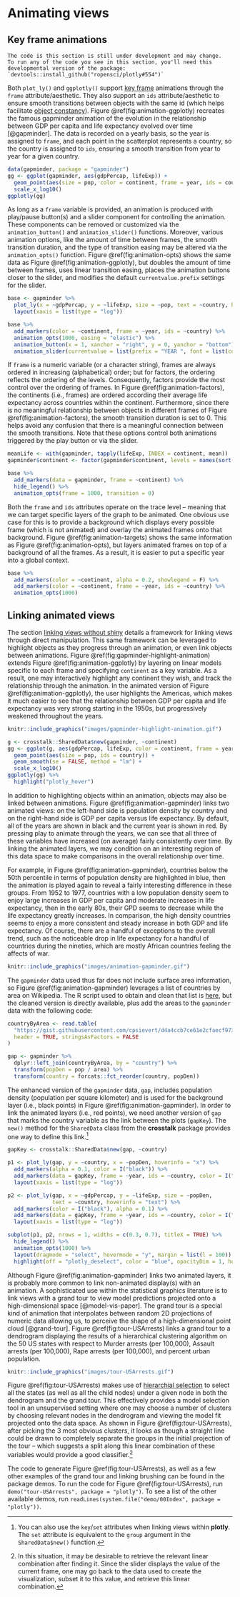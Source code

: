 # Animating views

## Key frame animations

```block
The code is this section is still under development and may change.
To run any of the code you see in this section, you'll need this developmental version of the package:
`devtools::install_github("ropensci/plotly#554")`
```

Both `plot_ly()` and `ggplotly()` support [key frame](https://en.wikipedia.org/wiki/Key_frame) animations through the `frame` attribute/aesthetic. They also support an `ids` attribute/aesthetic to ensure smooth transitions between objects with the same id (which helps facilitate [object constancy](https://bost.ocks.org/mike/constancy/)). Figure \@ref(fig:animation-ggplotly) recreates the famous gapminder animation of the evolution in the relationship between GDP per capita and life expectancy evolved over time [@gapminder]. The data is recorded on a yearly basis, so the year is assigned to `frame`, and each point in the scatterplot represents a country, so the country is assigned to `ids`, ensuring a smooth transition from year to year for a given country.

```r
data(gapminder, package = "gapminder")
gg <- ggplot(gapminder, aes(gdpPercap, lifeExp)) +
  geom_point(aes(size = pop, color = continent, frame = year, ids = country)) +
  scale_x_log10()
ggplotly(gg)
```

As long as a `frame` variable is provided, an animation is produced with play/pause button(s) and a slider component for controlling the animation. These components can be removed or customized via the `animation_button()` and `animation_slider()` functions. Moreover, various animation options, like the amount of time between frames, the smooth transition duration, and the type of transition easing may be altered via the `animation_opts()` function. Figure \@ref(fig:animation-opts) shows the same data as Figure \@ref(fig:animation-ggplotly), but doubles the amount of time between frames, uses linear transition easing, places the animation buttons closer to the slider, and modifies the default `currentvalue.prefix` settings for the slider.

```r
base <- gapminder %>%
  plot_ly(x = ~gdpPercap, y = ~lifeExp, size = ~pop, text = ~country, hoverinfo = "text") %>%
  layout(xaxis = list(type = "log"))

base %>%
  add_markers(color = ~continent, frame = ~year, ids = ~country) %>%
  animation_opts(1000, easing = "elastic") %>%
  animation_button(x = 1, xanchor = "right", y = 0, yanchor = "bottom") %>%
  animation_slider(currentvalue = list(prefix = "YEAR ", font = list(color = "red")))
```

If `frame` is a numeric variable (or a character string), frames are always ordered in increasing (alphabetical) order; but for factors, the ordering reflects the ordering of the levels. Consequently, factors provide the most control over the ordering of frames. In Figure \@ref(fig:animation-factors), the continents (i.e., frames) are ordered according their average life expectancy across countries within the continent. Furthermore, since there is no meaningful relationship between objects in different frames of Figure \@ref(fig:animation-factors), the smooth transition duration is set to 0. This helps avoid any confusion that there is a meaningful connection between the smooth transitions. Note that these options control both animations triggered by the play button or via the slider. 

```r
meanLife <- with(gapminder, tapply(lifeExp, INDEX = continent, mean))
gapminder$continent <- factor(gapminder$continent, levels = names(sort(meanLife)))

base %>%
  add_markers(data = gapminder, frame = ~continent) %>%
  hide_legend() %>%
  animation_opts(frame = 1000, transition = 0)
```

Both the `frame` and `ids` attributes operate on the trace level -- meaning that we can target specific layers of the graph to be animated. One obvious use case for this is to provide a background which displays every possible frame (which is not animated) and overlay the animated frames onto that background. Figure \@ref(fig:animation-targets) shows the same information as Figure \@ref(fig:animation-opts), but layers animated frames on top of a background of all the frames. As a result, it is easier to put a specific year into a global context.

```r
base %>%
  add_markers(color = ~continent, alpha = 0.2, showlegend = F) %>%
  add_markers(color = ~continent, frame = ~year, ids = ~country) %>%
  animation_opts(1000)
```

## Linking animated views

The section [linking views without shiny](#linking-views-without-shiny) details a framework for linking views through direct manipulation. This same framework can be leveraged to highlight objects as they progress through an animation, or even link objects between animations. Figure \@ref(fig:gapminder-highlight-animation) extends Figure \@ref(fig:animation-ggplotly) by layering on linear models specific to each frame and specifying `continent` as a key variable. As a result, one may interactively highlight any continent they wish, and track the relationship through the animation. In the animated version of Figure \@ref(fig:animation-ggplotly), the user highlights the Americas, which makes it much easier to see that the relationship between GDP per capita and life expectancy was very strong starting in the 1950s, but progressively weakened throughout the years.

```r
knitr::include_graphics("images/gapminder-highlight-animation.gif")
```

```r
g <- crosstalk::SharedData$new(gapminder, ~continent)
gg <- ggplot(g, aes(gdpPercap, lifeExp, color = continent, frame = year)) +
  geom_point(aes(size = pop, ids = country)) +
  geom_smooth(se = FALSE, method = "lm") +
  scale_x_log10()
ggplotly(gg) %>% 
  highlight("plotly_hover")
```

In addition to highlighting objects within an animation, objects may also be linked between animations. Figure \@ref(fig:animation-gapminder) links two animated views: on the left-hand side is population density by country and on the right-hand side is GDP per capita versus life expectancy. By default, all of the years are shown in black and the current year is shown in red. By pressing play to animate through the years, we can see that all three of these variables have increased (on average) fairly consistently over time. By linking the animated layers, we may condition on an interesting region of this data space to make comparisons in the overall relationship over time. 

For example, in Figure \@ref(fig:animation-gapminder), countries below the 50th percentile in terms of population density are highlighted in blue, then the animation is played again to reveal a fairly interesting difference in these groups. From 1952 to 1977, countries with a low population density seem to enjoy large increases in GDP per capita and moderate increases in life expectancy, then in the early 80s, their GPD seems to decrease while the life expectancy greatly increases. In comparison, the high density countries seems to enjoy a more consistent and steady increase in both GDP and life expectancy. Of course, there are a handful of exceptions to the overall trend, such as the noticeable drop in life expectancy for a handful of countries during the nineties, which are mostly African countries feeling the affects of war.

```r
knitr::include_graphics("images/animation-gapminder.gif")
```

The `gapminder` data used thus far does not include surface area information, so Figure \@ref(fig:animation-gapminder) leverages a list of countries by area on Wikipedia. The R script used to obtain and clean that list is [here](https://gist.github.com/cpsievert/d4a4ccb7ce61e2cfaecf9736de4f67fa), but the cleaned version is directly available, plus add the areas to the `gapminder` data with the following code:

```r
countryByArea <- read.table(
  "https://gist.githubusercontent.com/cpsievert/d4a4ccb7ce61e2cfaecf9736de4f67fa/raw/9b7d01c2c939d721bdf2f47a6596ac4c055205d3/countryByArea.txt",
  header = TRUE, stringsAsFactors = FALSE
)

gap <- gapminder %>%
  dplyr::left_join(countryByArea, by = "country") %>%
  transform(popDen = pop / area) %>%
  transform(country = forcats::fct_reorder(country, popDen))
```

The enhanced version of the `gapminder` data, `gap`, includes population density (population per square kilometer) and is used for the background layer (i.e., black points) in Figure \@ref(fig:animation-gapminder). In order to link the animated layers (i.e., red points), we need another version of `gap` that marks the country variable as the link between the plots (`gapKey`). The `new()` method for the `SharedData` class from the **crosstalk** package provides one way to define this link.^[You can also use the `key`/`set` attributes when linking views within **plotly**. The `set` attribute is equivalent to the `group` argument in the `SharedData$new()` function.]

```r
gapKey <- crosstalk::SharedData$new(gap, ~country)

p1 <- plot_ly(gap, y = ~country, x = ~popDen, hoverinfo = "x") %>%
  add_markers(alpha = 0.1, color = I("black")) %>%
  add_markers(data = gapKey, frame = ~year, ids = ~country, color = I("red")) %>%
  layout(xaxis = list(type = "log"))

p2 <- plot_ly(gap, x = ~gdpPercap, y = ~lifeExp, size = ~popDen, 
              text = ~country, hoverinfo = "text") %>%
  add_markers(color = I("black"), alpha = 0.1) %>%
  add_markers(data = gapKey, frame = ~year, ids = ~country, color = I("red")) %>%
  layout(xaxis = list(type = "log"))

subplot(p1, p2, nrows = 1, widths = c(0.3, 0.7), titleX = TRUE) %>%
  hide_legend() %>%
  animation_opts(1000) %>%
  layout(dragmode = "select", hovermode = "y", margin = list(l = 100)) %>%
  highlight(off = "plotly_deselect", color = "blue", opacityDim = 1, hoverinfo = "none")
```

Although Figure \@ref(fig:animation-gapminder) links two animated layers, it is probably more common to link non-animated display(s) with an animation. A sophisticated use within the statistical graphics literature is to link views with a grand tour to view model predictions projected onto a high-dimensional space [@model-vis-paper]. The grand tour is a special kind of animation that interpolates between random 2D projections of numeric data allowing us, to perceive the shape of a high-dimensional point cloud [@grand-tour]. Figure \@ref(fig:tour-USArrests) links a grand tour to a dendrogram displaying the results of a hierarchical clustering algorithm on the 50 US states with respect to Murder arrests (per 100,000), Assault arrests (per 100,000), Rape arrests (per 100,000), and percent urban population.

```r
knitr::include_graphics("images/tour-USArrests.gif")
```

Figure \@ref(fig:tour-USArrests) makes use of [hierarchial selection](#hierarchial-selection) to select all the states (as well as all the child nodes) under a given node in both the dendrogram and the grand tour. This effectively provides a model selection tool in an unsupervised setting where one may choose a number of clusters by choosing relevant nodes in the dendrogram and viewing the model fit projected onto the data space. As shown in Figure \@ref(fig:tour-USArrests), after picking the 3 most obvious clusters, it looks as though a straight line could be drawn to completely separate the groups in the initial projection of the tour -- which suggests a split along this linear combination of these variables would provide a good classifier.^[In this situation, it may be desirable to retrieve the relevant linear combination after finding it. Since the slider displays the value of the current frame, one may go back to the data used to create the visualization, subset it to this value, and retrieve this linear combination.]

The code to generate Figure \@ref(fig:tour-USArrests), as well as a few other examples of the grand tour and linking brushing can be found in the package demos. To run the code for Figure \@ref(fig:tour-USArrests), run `demo("tour-USArrests", package = "plotly")`. To see a list of the other available demos, run `readLines(system.file("demo/00Index", package = "plotly"))`.


<!--
IDEAS:
  * Grand tour
  * Demonstrate high variance in density estimation via binning (i.e., same data and different anchor points for the bins can result in very different values for the binned frequencies)
  -->